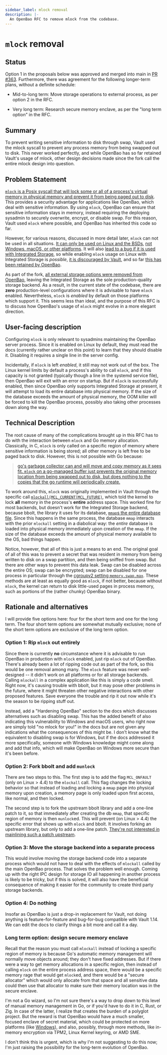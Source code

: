 ```yaml
---
sidebar_label: mlock removal
description: |-
  An OpenBao RFC to remove mlock from the codebase.
---
```


# `mlock` removal

## Status

Option 1 in the proposals below was approved and merged into main in [PR #363](https://github.com/openbao/openbao/pull/363). Furthermore, there was agreement for the following longer-term plans, without a definite schedule:

* Mid-to-long term: Move storage operations to external process, as per option 2 in the RFC.

* Very long term: Research secure memory enclave, as per the "long term option" in the RFC.

## Summary

To prevent writing sensitive information to disk through swap, Vault used the mlock syscall to prevent any process memory from being swapped out to disk. This never worked perfectly, and while OpenBao has so far retained Vault's usage of mlock, other design decisions made since the fork call the entire mlock design into question.

## Problem Statement

[`mlock` is a Posix syscall that will lock some or all of a process's virtual memory in physical memory and prevent it from being paged out to disk](https://www.man7.org/linux/man-pages/man2/mlock.2.html). This provides a security advantage for applications like OpenBao, which deal with sensitive information. By using `mlock`, OpenBao can ensure that sensitive information stays in memory, instead requiring the deploying sysadmin to securely overwrite, encrypt, or disable swap. For this reason, Vault used `mlock` where possible, and OpenBao has inherited this code so far.

However, for various reasons, discussed in more detail later, `mlock` can not be used in all situations. [It can only be used on Linux and the BSDs](https://github.com/openbao/go-secure-stdlib/blob/main/mlock/mlock_unix.go), [not Windows, macOS, or other platforms](https://github.com/openbao/go-secure-stdlib/blob/main/mlock/mlock_unavail.go). It will also [lead to a bug if it is used with Integrated Storage](https://developer.hashicorp.com/vault/tutorials/operations/performance-tuning#mlock), so while enabling `mlock` usage on Linux with Integrated Storage is _possible_, [it is discouraged by Vault](https://developer.hashicorp.com/vault/docs/configuration#disable_mlock), and so far [this has been retained by OpenBao](https://openbao.org/docs/configuration/#parameters).

As part of the fork, [all external storage options were removed from OpenBao](https://github.com/orgs/openbao/discussions/64), leaving the Integrated Storage as the sole production-quality storage backend. As a result, in the current state of the codebase, there are **zero** production-level configurations where it is advisable to have `mlock` enabled. Nevertheless, `mlock` is _enabled_ by default on those platforms which support it. This seems less than ideal, and the purpose of this RFC is to discuss how OpenBao's usage of `mlock` might evolve in a more elegant direction.

## User-facing description

Configuring `mlock` is only relevant to sysadmins maintaining the OpenBao server process. Since it is enabled on Linux by default, they must read the docs (currently rather unclear on this point) to learn that they should disable it. Disabling it requires a single line in the server config.

Incidentally, if `mlock` is left _enabled_, it still may not work out of the box. The Linux kernel limits by default a process's ability to call `mlock`, and if this capacity is not granted (typically though a line in the systemd service file), then OpenBao will exit with an error on startup. But if `mlock` is successfully enabled, then since OpenBao only supports Integrated Storage at present, it will attempt to load its entire database into physical memory. If the size of the database exceeds the amount of physical memory, the OOM killer will be forced to kill the OpenBao process, possibly also taking other processes down along the way.

## Technical Description

The root cause of many of the complications brought up in this RFC has to do with the interaction between `mlock` and Go memory allocation. Classically, in C, `mlock` is only called on a specific region of memory where sensitive information is being stored; all other memory is left free to be paged back to disk. However, this is not possible with Go because:
> [go's garbage collector can and will move and copy memory as it sees fit. `mlock` on a go-managed buffer just prevents the original memory location from being swapped out to disk, but does nothing to the copies that the go runtime will periodically create.](https://news.ycombinator.com/item?id=14174500)

To work around this, `mlock` was originally implemented in Vault through the specific call [`mlockall(MCL_CURRENT|MCL_FUTURE)`](https://github.com/openbao/go-secure-stdlib/blob/e238ea0d4570f814e033ba4fec10636735ba0bc0/mlock/mlock_unix.go#L20), which told the kernel to lock **all** memory in the process's **entire** address space. This worked fine for most backends, but doesn't work for the Integrated Storage backend, because bbolt, the library it uses for its database, [`mmap`s the entire database file](https://github.com/etcd-io/bbolt/blob/f663d4e6043e37fa77c3b554f2692d4d02cc8c95/bolt_unix.go#L57). Since this happens in the same process, the database `mmap` interacts with the prior `mlockall` setting in a diabolical way: the _entire_ database is loaded into physical memory immediately upon creation of the `mmap`. If the size of the database exceeds the amount of physical memory available to the OS, bad things happen.

Notice, however, that all of this is just a means to an end. The original goal of all of this was to prevent a secret that was resident in memory from being written to disk on a swap partition, and then being sniffed from swap. But there are other ways to prevent this data leak. Swap can be disabled across the entire OS; swap can be encrypted; swap can be disabled for one process in particular through the [cgroupv2 setting `memory.swap.max`](https://www.kernel.org/doc/html/latest/admin-guide/cgroup-v2.html). These methods are at least as equally good as `mlock`, if not better, because without `mlock`, the kernel can return to disk little-used pages in process memory, such as portions of the (rather chunky) OpenBao binary.

## Rationale and alternatives

I will provide five options here: four for the short term and one for the long term. The four short term options are somewhat mutually exclusive; none of the short term options are exclusive of the long term option.

### Option 1: Rip `mlock` out entirely

Since there is currently **no** circumstance where it is advisable to run OpenBao in production with `mlock` enabled, just rip `mlock` out of OpenBao. There's already been a lot of ripping code out as part of the fork, so this would be one removal among many. The `mlock` feature was never well-designed -- it didn't work on all platforms or for all storage backends. Calling `mlockall` in a complex application like this is simply a code smell. Right now, it's causing trouble with bbolt, but it may pose other problems in the future, where it might threaten other negative interactions with other proposed features. Save everyone the trouble and rip it out now while it's the season to be ripping stuff out.

Instead, add a "Hardening OpenBao" section to the docs which discusses alternatives such as disabling swap. This has the added benefit of also indicating this vulnerability to Windows and macOS users, who right now are simply told "no mlock for you!" in the docs but are not given any indications what the consequences of this might be. I don't know what the equivalent to disabling swap is for Windows, but if the docs addressed it more specifically, someone with Windows knowledge might come along and add that info, which will make OpenBao on Windows more secure than it's been before.

### Option 2: Fork bbolt and add `munlock`
There are two steps to this. The first step is to add the flag `MCL_ONFAULT` (only on Linux > 4.4) to the `mlockall` call. This flag changes the locking behavior so that instead of loading and locking a `mmap` page into physical memory upon creation, a memory page is only loaded upon first access, like normal, and then locked.

The second step is to fork the upstream bbolt library and add a one-line patch to it, so that immediately after creating the db `mmap`, that specific region of memory is then `munlock`ed. This will prevent (on Linux > 4.4) the specific error that shows up with `mlock` and bbolt. It involves forking an upstream library, but only to add a one-line patch. [They're not interested in mainlining such a patch upstream](https://github.com/etcd-io/bbolt/issues/760).

### Option 3: Move the storage backend into a separate process

This would involve moving the storage backend code into a separate process which would not have to deal with the effects of `mlockall` called by the main OpenBao process. That solves the problem well enough. Coming up with the right IPC design for storage IO all happening in another process is likely to be tricky, but if this is solved, it will also have the beneficial consequence of making it easier for the community to create third party storage backends.

### Option 4: Do nothing

Insofar as OpenBao is just a drop-in replacement for Vault, not doing anything is feature-for-feature and bug-for-bug compatible with Vault 1.14. We can edit the docs to clarify things a bit more and call it a day.

### Long term option: design secure memory enclave

Recall that the reason you must call `mlockall` instead of locking a specific region of memory is because Go's automatic memory management will normally move objects around; they don't have fixed addresses. But if there were a way to get memory allocations in a specific region, then instead of calling `mlock` on the entire process address space, there would be a specific memory rage that would get `mlock`ed, and there would be a "secure allocator" which would only allocate from that space and all sensitive data could then use that allocator to make sure their memory location was in the secure enclave.

I'm not a Go wizard, so I'm not sure there's a way to drop down to this level of manual memory management in Go, or if you'd have to do it in C, Rust, or Zig. In case of the latter, I realize that creates the burden of a polyglot project. But the reward is that OpenBao would have a much smaller, focused enclave of secret material, which could be protected on more platforms (like [Windows](https://github.com/openbao/go-secure-stdlib/blob/e238ea0d4570f814e033ba4fec10636735ba0bc0/mlock/mlock_unavail.go#L15)), and also, possibly, through more methods, like in-memory encryption via TPM2, Linux Kernel keyring, or AMD SME.

I don't think this is urgent, which is why I'm not suggesting to do this now; I'm just raising the possibility for the long-term evolution of OpenBao.
